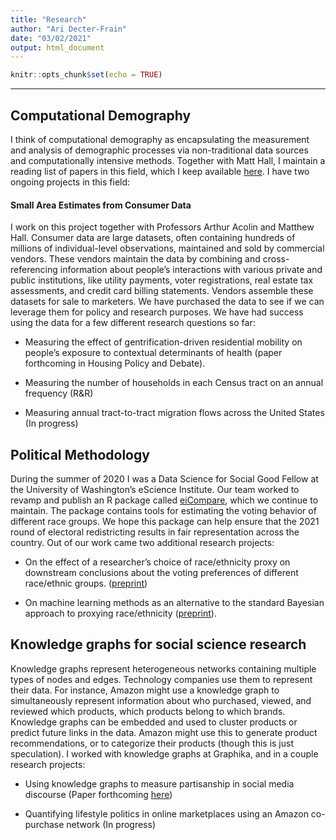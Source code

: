 ```yaml
---
title: "Research"
author: "Ari Decter-Frain"
date: "03/02/2021"
output: html_document
---
```


```r
knitr::opts_chunk$set(echo = TRUE)
```
--- 

## Computational Demography

I think of computational demography as encapsulating the measurement and analysis of demographic processes via non-traditional data sources and computationally intensive methods. Together with Matt Hall, I maintain a reading list of papers in this field, which I keep available [here](../cd_readinglist_2). I have two ongoing projects in this field:

#### Small Area Estimates from Consumer Data

I work on this project together with Professors Arthur Acolin and Matthew Hall. Consumer data are large datasets, often containing hundreds of millions of individual-level observations, maintained and sold by commercial vendors. These vendors maintain the data by combining and cross-referencing information about people's interactions with various private and public institutions, like utility payments, voter registrations, real estate tax assessments, and credit card billing statements. Vendors assemble these datasets for sale to marketers. We have purchased the data to see if we can leverage them for policy and research purposes. We have had success using the data for a few different research questions so far:

* Measuring the effect of gentrification-driven residential mobility on people's exposure to contextual determinants of health (paper forthcoming in Housing Policy and Debate).

* Measuring the number of households in each Census tract on an annual frequency (R&R)

* Measuring annual tract-to-tract migration flows across the United States (In progress)


## Political Methodology

During the summer of 2020 I was a Data Science for Social Good Fellow at the University of Washington's eScience Institute. Our team worked to revamp and publish an R package called [eiCompare](https://cran.r-project.org/web/packages/eiCompare/index.html), which we continue to maintain. The package contains tools for estimating the voting behavior of different race groups. We hope this package can help ensure that the 2021 round of electoral redistricting results in fair representation across the country. Out of our work came two additional research projects:

* On the effect of a researcher's choice of race/ethnicity proxy on downstream conclusions about the voting preferences of different race/ethnic groups. ([preprint](https://osf.io/preprints/socarxiv/e854z/))

* On machine learning methods as an alternative to the standard Bayesian approach to proxying race/ethnicity ([preprint](https://arxiv.org/abs/2206.14583)). 


## Knowledge graphs for social science research

Knowledge graphs represent heterogeneous networks containing multiple types of nodes and edges. Technology companies use them to represent their data. For instance, Amazon might use a knowledge graph to simultaneously represent information about who purchased, viewed, and reviewed which products, which products belong to which brands. Knowledge graphs can be embedded and used to cluster products or predict future links in the data. Amazon might use this to generate product recommendations, or to categorize their products (though this is just speculation). I worked with knowledge graphs at Graphika, and in a couple research projects:

* Using knowledge graphs to measure partisanship in social media discourse (Paper forthcoming [here](https://complexnetworks.org/))

* Quantifying lifestyle politics in online marketplaces using an Amazon co-purchase network (In progress)